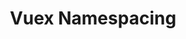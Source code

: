 ---
id: "q_vue_med_017"
questionType: "MULTIPLE_CHOICE"
title: "Vuex Namespacing"
description: "What does namespaced: true do in a Vuex module?"
difficulty: "MEDIUM"
category: "Vue"
options:
  - "Makes state global"
  - "Scopes actions and mutations locally"
  - "Disables module"
  - "Enables routing"
correctAnswer: 1
---